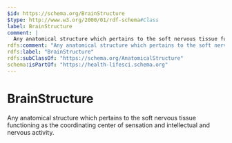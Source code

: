 ```yaml
---
$id: https://schema.org/BrainStructure
$type: http://www.w3.org/2000/01/rdf-schema#Class
label: BrainStructure
comment: |
  Any anatomical structure which pertains to the soft nervous tissue functioning as the coordinating center of sensation and intellectual and nervous activity.
rdfs:comment: "Any anatomical structure which pertains to the soft nervous tissue functioning as the coordinating center of sensation and intellectual and nervous activity."
rdfs:label: "BrainStructure"
rdfs:subClassOf: "https://schema.org/AnatomicalStructure"
schema:isPartOf: "https://health-lifesci.schema.org"
---
```


# BrainStructure

Any anatomical structure which pertains to the soft nervous tissue functioning as the coordinating center of sensation and intellectual and nervous activity.

